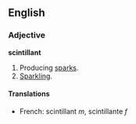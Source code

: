 ==English==
=== Adjective ===
'''scintillant'''

#Producing [[spark]]s.<!--needs to be checked-->
#[[Sparkling]].<!--needs to be checked-->

====Translations====
*French: scintillant ''m'', scintillante ''f''